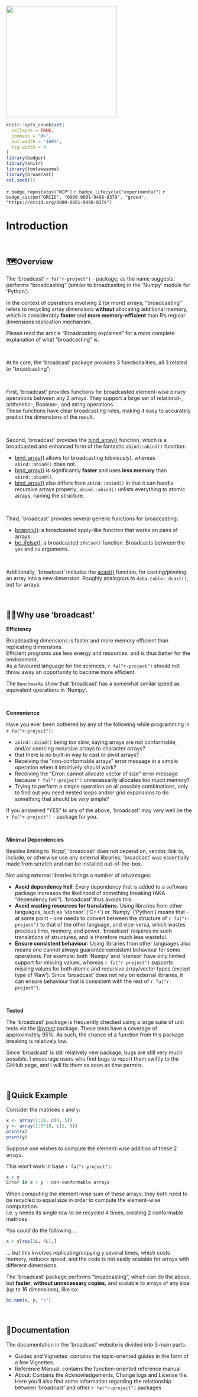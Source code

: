 <img src="man/figures/broadcast.png" height="300"/>

```r
knitr::opts_chunk$set(
  collapse = TRUE,
  comment = "#>",
  out.width = "100%",
  fig.width = 4
)
library(badger)
library(knitr)
library(fontawesome)
library(broadcast)
set.seed(1)
```

<!-- badges: start -->

`r badge_repostatus("WIP")` `r badge_lifecycle("experimental")` `r badge_custom("ORCID", "0000-0001-9498-8379", "green", "https://orcid.org/0000-0001-9498-8379")`

<!-- badges: end -->

# Introduction

 

## 🗺️Overview

The 'broadcast' `r fa("r-project")` - package, as the name suggests, performs "broadcasting" (similar to broadcasting in the 'Numpy' module for 'Python').

In the context of operations involving 2 (or more) arrays, "broadcasting" refers to recycling array dimensions **without** allocating additional memory, which is considerably **faster** and **more memory-efficient** than R's regular dimensions replication mechanism.

Please read the article "Broadcasting explained" for a more complete explanation of what "broadcasting" is.

 

At its core, the 'broadcast' package provides 3 functionalities, all 3 related to "broadcasting":

 

First, 'broadcast' provides functions for broadcasted element-wise binary operations between any 2 arrays. They support a large set of relational-, arithmetic-, Boolean-, and string operations.\
These functions have clear broadcasting rules, making it easy to accurately predict the dimensions of the result.

 

Second, 'broadcast' provides the [bind_array()](/man/bind.qmd) function, which is a broadcasted and enhanced form of the fantastic `abind::abind()` function:

-   [bind_array()](/man/bind.qmd) allows for broadcasting (obviously), whereas `abind::abind()` does not.
-   [bind_array()](/man/bind.qmd) is significantly **faster** and uses **less memory** than `abind::abind()`.
-   [bind_array()](/man/bind.qmd) also differs from `abind::abind()` in that it can handle recursive arrays properly; `abind::abind()` unlists everything to atomic arrays, ruining the structure.

 

Third, 'broadcast' provides several generic functions for broadcasting:

-   [bcapply()](/man/bcapply.qmd): a broadcasted apply-like function that works on pairs of arrays.
-   [bc_ifelse()](/man/bc_ifelse.qmd): a broadcasted `ifelse()` function. Broadcasts between the `yes` and `no` arguments.

 

Additionally, 'broadcast' includes the [acast()](/man/acast.qmd) function, for casting/pivoting an array into a new dimension. Roughly analogous to `data.table::dcast()`, but for arrays.

 

## 🤷🏽Why use 'broadcast'

**Efficiency**

Broadcasting dimensions is faster and more memory efficient than replicating dimensions.\
Efficient programs use less energy and resources, and is thus better for the environment.\
As a favoured language for the sciences, `r fa("r-project")` should not throw away an opportunity to become more efficient.

The `Benchmarks` show that 'broadcast' has a somewhat similar speed as equivalent operations in 'Numpy'.

 

**Convenience**

Have you ever been bothered by any of the following while programming in `r fa("r-project")`:

-   `abind::abind()` being too slow, saying arrays are not conformable, and/or coercing recursive arrays to character arrays?
-   that there is no built-in way to cast or pivot arrays?
-   Receiving the "non-conformable arrays" error message in a simple operation when it intuitively should work?
-   Receiving the "Error: cannot allocate vector of size" error message because `r fa("r-project")` unnecessarily allocates too much memory?
-   Trying to perform a simple operation on all possible combinations, only to find out you need nested loops and/or grid expansions to do something that should be *very* simple?

If you answered "YES" to any of the above, 'broadcast' may very well be the `r fa("r-project")` - package for you.

 

**Minimal Dependencies**

Besides linking to 'Rcpp', 'broadcast' does not depend on, vendor, link to, include, or otherwise use any external libraries; 'broadcast' was essentially made from scratch and can be installed out-of-the-box.

Not using external libraries brings a number of advantages:

-   **Avoid dependency hell**: Every dependency that is added to a software package increases the likelihood of something breaking (AKA "dependency hell"). 'broadcast' thus avoids this.
-   **Avoid wasting resources for translations**: Using libraries from other languages, such as 'xtensor' ('C++') or 'Numpy' ('Python') means that - at some point - one needs to convert between the structure of `r fa("r-project")` to that of the other language, and vice-versa, which wastes precious time, memory, and power. 'broadcast' requires no such translations of structures, and is therefore much less wasteful.
-   **Ensure consistent behaviour**: Using libraries from other languages also means one cannot always guarantee consistent behaviour for some operations. For example: both 'Numpy' and 'xtensor' have only limited support for missing values, whereas `r fa("r-project")` supports missing values for both atomic and recursive array/vector types (except type of 'Raw'). Since 'broadcast' does not rely on external libraries, it can ensure behaviour that is consistent with the rest of `r fa("r-project")`.

 

**Tested**

The 'broadcast' package is frequently checked using a large suite of unit tests via the [tinytest](https://github.com/markvanderloo/tinytest) package. These tests have a coverage of approximately 95%. As such, the chance of a function from this package breaking is relatively low.

Since 'broadcast' is still relatively new package, bugs are still very much possible. I encourage users who find bugs to report them swiftly to the GitHub page, and I will fix them as soon as time permits.

 

## 🚀Quick Example

Consider the matrices `x` and `y`:

```r
x <- array(1:20, c(4, 5))
y <- array(1:5*10, c(1, 5))
print(x)
print(y)
```

Suppose one wishes to compute the element-wise addition of these 2 arrays.

This won't work in base `r fa("r-project")`:

```r
x + y
Error in x + y : non-conformable arrays
```

When computing the element-wise sum of these arrays, they both need to be recycled to equal size in order to compute the element-wise computation.\
I.e. `y` needs its single row to be recycled 4 times, creating 2 conformable matrices.

You *could* do the following....

```r
x + y[rep(1L, 4L),]
```

... but this involves replicating/copying `y` several times, which costs memory, reduces speed, and the code is not easily scalable for arrays with different dimensions.

The 'broadcast' package performs "broadcasting", which can do the above, but **faster**, **without unnecessary copies**, and scalable to arrays of any size (up to 16 dimensions), like so:

```r
bc.num(x, y, "+")
```

 

## 📖Documentation

The documentation in the 'broadcast' website is divided into 3 main parts:

-   Guides and Vignettes: contains the topic-oriented guides in the form of a few Vignettes.
-   Reference Manual: contains the function-oriented reference manual.
-   About: Contains the Acknowledgements, Change logs and License file. Here you'll also find some information regarding the relationship between 'broadcast' and other `r fa("r-project")` packages

   
